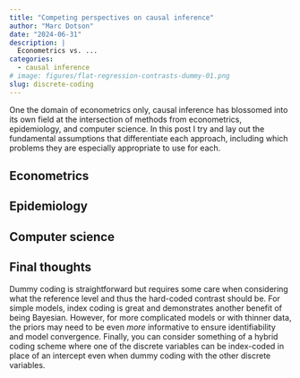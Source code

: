 ```yaml
---
title: "Competing perspectives on causal inference"
author: "Marc Dotson"
date: "2024-06-31"
description: |
  Econometrics vs. ...
categories:
  - causal inference
# image: figures/flat-regression-contrasts-dummy-01.png
slug: discrete-coding
---
```


One the domain of econometrics only, causal inference has blossomed into its own field at the intersection of methods from econometrics, epidemiology, and computer science. In this post I try and lay out the fundamental assumptions that differentiate each approach, including which problems they are especially appropriate to use for each.

## Econometrics

## Epidemiology

## Computer science

## Final thoughts

Dummy coding is straightforward but requires some care when considering what the reference level and thus the hard-coded contrast should be. For simple models, index coding is great and demonstrates another benefit of being Bayesian. However, for more complicated models or with thinner data, the priors may need to be even *more* informative to ensure identifiability and model convergence. Finally, you can consider something of a hybrid coding scheme where one of the discrete variables can be index-coded in place of an intercept even when dummy coding with the other discrete variables.


